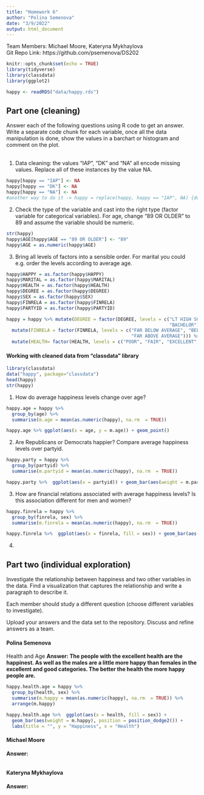 ```yaml
---
title: "Homework 6"
author: "Polina Semenova"
date: "3/9/2022"
output: html_document
---
```


Team Members: Michael Moore, Kateryna Mykhaylova <br>
Git Repo Link: https://github.com/psemenova/DS202 <br>

```r
knitr::opts_chunk$set(echo = TRUE)
library(tidyverse)
library(classdata)
library(ggplot2)
```

```r
happy <- readRDS("data/happy.rds")
```

## Part one (cleaning)
Answer each of the following questions using R code to get an answer. Write a separate code chunk for each variable, once all the data manipulation is done, show the values in a barchart or histogram and comment on the plot.<br> <br>


1. Data cleaning: the values “IAP”, “DK” and “NA” all encode missing values. Replace all of these instances by the value NA. <br>
```r
happy[happy == "IAP"] <- NA
happy[happy == "DK"] <- NA
happy[happy == "NA"] <- NA
#another way to do it -> happy = replace(happy, happy == "IAP", NA) {do for each one}
```

2. Check the type of the variable and cast into the right type (factor variable for categorical variables). For age, change “89 OR OLDER” to 89 and assume the variable should be numeric. <br>
```r
str(happy)
happy$AGE[happy$AGE == "89 OR OLDER"] <- "89"
happy$AGE = as.numeric(happy$AGE)
```

3. Bring all levels of factors into a sensible order. For marital you could e.g. order the levels according to average age. <br>
```r
happy$HAPPY = as.factor(happy$HAPPY) 
happy$MARITAL = as.factor(happy$MARITAL)
happy$HEALTH = as.factor(happy$HEALTH)
happy$DEGREE = as.factor(happy$DEGREE)
happy$SEX = as.factor(happy$SEX)
happy$FINRELA = as.factor(happy$FINRELA)
happy$PARTYID = as.factor(happy$PARTYID)

happy = happy %>% mutate(DEGREE = factor(DEGREE, levels = c("LT HIGH SCHOOL","HIGH SCHOOL", "JUNIOR COLLEGE", "GRADUATE", 
                                                            "BACHELOR"))) %>% 
  mutate(FINRELA = factor(FINRELA, levels = c("FAR BELOW AVERAGE", "BELOW AVERAGE", "AVERAGE", "ABOVE AVERAGE", 
                                              "FAR ABOVE AVERAGE"))) %>%
  mutate(HEALTH= factor(HEALTH, levels = c("POOR", "FAIR", "EXCELLENT", "GOOD")))

```

#### Working with cleaned data from "classdata" library

```r
library(classdata)
data("happy", package="classdata")
head(happy)
str(happy)
```


1. How do average happiness levels change over age? <br>
```r
happy.age = happy %>%
  group_by(age) %>% 
  summarise(m.age = mean(as.numeric(happy), na.rm  = TRUE))

happy.age %>% ggplot(aes(x = age, y = m.age)) + geom_point()
```

2. Are Republicans or Democrats happier? Compare average happiness levels over partyid.<br>
```r
happy.party = happy %>%
  group_by(partyid) %>%
  summarise(m.partyid = mean(as.numeric(happy), na.rm  = TRUE))

happy.party %>%  ggplot(aes(x = partyid)) + geom_bar(aes(weight = m.partyid))
```

3. How are financial relations associated with average happiness levels? Is this association different for men and women? <br>
```r
happy.finrela = happy %>%
  group_by(finrela, sex) %>%
  summarise(m.finrela = mean(as.numeric(happy), na.rm  = TRUE))

happy.finrela %>%  ggplot(aes(x = finrela, fill = sex)) + geom_bar(aes(weight = m.finrela), position = position_dodge2())
```
4. 

## Part two (individual exploration)
Investigate the relationship between happiness and two other variables in the data. Find a visualization that captures the relationship and write a paragraph to describe it. <br>

Each member should study a different question (choose different variables to investigate). <br>

Upload your answers and the data set to the repository. Discuss and refine answers as a team. <br>

#### Polina Semenova
Health and Age 
**Answer: The people with the excellent health are the happinest. As well as the males are a little more happy than females in the excellemt and good categories. The better the health the more happy people are. **
```r
happy.health.age = happy %>%
  group_by(health, sex) %>%
  summarise(m.happy = mean(as.numeric(happy), na.rm  = TRUE)) %>%
  arrange(m.happy)

happy.health.age %>%  ggplot(aes(x = health, fill = sex)) + 
  geom_bar(aes(weight = m.happy), position = position_dodge2()) +
  labs(title = "", y = "Happiness", x = "Health")
```


#### Michael Moore
**Answer: **
```r

```


#### Kateryna Mykhaylova
**Answer: **
```r

```